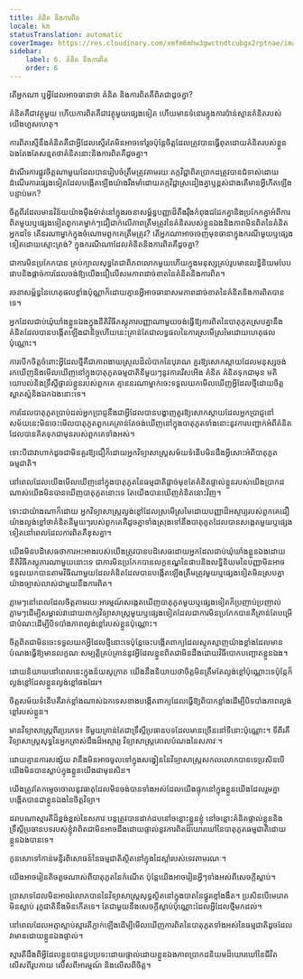 ```yaml
---
title: គំនិត និងការពិត
locale: km
statusTranslation: automatic
coverImage: https://res.cloudinary.com/xmfm6mhw3gwctndtcubgx2rptnae/image/upload/v1741354419/small_cover_la_gran_rebelion_28716e29d2.webp
sidebar:
    label: 6. គំនិត និងការពិត
    order: 6
---
```

តើអ្នកណា ឬអ្វីដែលអាចធានាថា គំនិត និងការពិតគឺពិតជាដូចគ្នា?

គំនិត​គឺ​ជា​វត្ថុ​មួយ ហើយ​ការពិត​គឺ​ជា​វត្ថុ​មួយ​ផ្សេង​ទៀត ហើយ​មាន​ទំនោរ​ក្នុង​ការ​ប៉ាន់​ស្មាន​គំនិត​របស់​យើង​ហួស​ហេតុ។

ការពិត​ស្មើ​នឹង​គំនិត​គឺ​ជា​អ្វី​ដែល​ស្ទើរតែ​មិន​អាច​ទៅ​រួច​ ប៉ុន្តែ​ចិត្ត​ដែល​ត្រូវ​បាន​ធ្វើ​ពុត​ដោយ​គំនិត​របស់​ខ្លួន​ឯង​តែងតែ​សន្មត​ថា​គំនិត​នោះ​និង​ការពិត​គឺ​ដូចគ្នា។

ដំណើរការ​ផ្លូវចិត្ត​ណាមួយ​ដែល​បាន​រៀបចំ​ត្រឹមត្រូវ​តាមរយៈ​តក្កវិជ្ជា​ពិតប្រាកដ​ ត្រូវ​បាន​ជំទាស់​ដោយ​ដំណើរការ​ផ្សេង​ទៀត​ដែល​បង្កើត​ឡើង​យ៉ាង​រឹងមាំ​ដោយ​តក្កវិជ្ជា​ស្រដៀង​គ្នា​ឬ​ខ្ពស់​ជាង​ តើ​មាន​អ្វី​កើត​ឡើង​បន្ទាប់​មក?

ចិត្តពីរ​ដែល​មាន​វិន័យ​យ៉ាង​ម៉ឺងម៉ាត់​នៅ​ក្នុង​រចនាសម្ព័ន្ធ​បញ្ញា​ដ៏​តឹងរ៉ឹង​កំពុង​ជជែក​គ្នា​ និង​ប្រកែក​គ្នា​អំពី​ការពិត​មួយ​ឬ​ផ្សេង​ទៀត​ ពួកគេ​ម្នាក់ៗ​ជឿជាក់​លើ​ភាព​ត្រឹមត្រូវ​នៃ​គំនិត​របស់​ខ្លួន​ឯង​និង​ភាព​មិន​ពិត​នៃ​គំនិត​អ្នក​ដទៃ តើ​នរណា​ម្នាក់​ក្នុង​ចំណោម​ពួកគេ​ត្រឹមត្រូវ​? តើ​អ្នក​ណា​អាច​ចេញ​មុខ​ធានា​ក្នុង​ករណី​មួយ​ឬ​ផ្សេង​ទៀត​ដោយ​ស្មោះត្រង់​? ក្នុង​ករណី​ណា​ដែល​គំនិត​និង​ការពិត​គឺ​ដូចគ្នា​?

ជា​ការ​មិន​ប្រកែក​បាន​ គ្រប់​ក្បាល​សុទ្ធតែ​ជា​ពិភពលោក​មួយ​ ហើយ​ក្នុង​មនុស្ស​គ្រប់​រូប​មាន​លទ្ធិ​និយម​បែប​ផាប​និង​ផ្តាច់ការ​ដែល​ចង់​ឱ្យ​យើង​ជឿ​លើ​សមភាព​ដាច់ខាត​នៃ​គំនិត​និង​ការពិត។

រចនាសម្ព័ន្ធ​នៃ​ហេតុផល​ខ្លាំង​ប៉ុណ្ណា​ក៏​ដោយ​ គ្មាន​អ្វី​អាច​ធានា​សមភាព​ដាច់ខាត​នៃ​គំនិត​និង​ការពិត​បាន​ទេ។

អ្នក​ដែល​ជាប់​ឃុំឃាំង​ខ្លួនឯង​ក្នុង​នីតិវិធី​ភស្តុភារ​បញ្ញា​ណាមួយ​ចង់​ធ្វើ​ឱ្យ​ការពិត​នៃ​បាតុភូត​ស្រប​គ្នា​នឹង​គំនិត​ដែល​បាន​បង្កើត​ឡើង​ជានិច្ច​ ហើយ​នេះ​គ្រាន់តែ​ជា​លទ្ធផល​នៃ​ការ​ស្រមើស្រមៃ​ដោយ​ហេតុផល​ប៉ុណ្ណោះ។

ការ​បើក​ចិត្ត​ចំពោះ​អ្វី​ដែល​ថ្មី​គឺ​ជា​ភាព​ងាយ​ស្រួល​ដ៏​លំបាក​នៃ​បុរាណ គួរ​ឱ្យ​សោក​ស្តាយ​ដែល​មនុស្ស​ចង់​រក​ឃើញ​ និង​មើល​ឃើញ​នៅ​ក្នុង​បាតុភូត​ធម្មជាតិ​នីមួយៗ​នូវ​ការ​រើសអើង​ គំនិត​ គំនិត​ទុក​ជា​មុន​ មតិ​យោបល់​ និង​ទ្រឹស្តី​ផ្ទាល់​ខ្លួន​របស់​ពួកគេ​ គ្មាន​នរណា​ម្នាក់​ចេះ​ទទួល​យក​ មើល​ឃើញ​អ្វី​ដែល​ថ្មី​ដោយ​ចិត្ត​ស្អាត​ស្អំ​និង​ឯកឯង​នោះ​ទេ។

ការ​ដែល​បាតុភូត​ប្រាប់​ដល់​អ្នក​ប្រាជ្ញ​នឹង​ជា​អ្វី​ដែល​បាន​បង្ហាញ​ គួរ​ឱ្យ​សោក​ស្តាយ​ដែល​អ្នក​ប្រាជ្ញ​នៅ​សម័យ​នេះ​មិន​ចេះ​មើល​បាតុភូត​ ពួកគេ​គ្រាន់តែ​ចង់​ឃើញ​នៅ​ក្នុង​បាតុភូត​ទាំងនោះ​នូវ​ការ​បញ្ជាក់​អំពី​គំនិត​ដែល​បាន​គិត​ទុក​ជា​មុន​របស់​ពួកគេ​ទាំងអស់។

ទោះ​បីជា​វា​ហាក់​ដូច​ជា​មិន​គួរ​ឱ្យ​ជឿ​ក៏​ដោយ​ អ្នក​វិទ្យាសាស្ត្រ​សម័យ​ទំនើប​មិន​ដឹង​អ្វី​សោះ​អំពី​បាតុភូត​ធម្មជាតិ។

នៅ​ពេល​ដែល​យើង​មើល​ឃើញ​នៅ​ក្នុង​បាតុភូត​នៃ​ធម្មជាតិ​ផ្តាច់​មុខ​តែ​គំនិត​ផ្ទាល់​ខ្លួន​របស់​យើង​ ប្រាកដ​ណាស់​យើង​មិន​បាន​ឃើញ​បាតុភូត​នោះ​ទេ​ តែ​យើង​បាន​ឃើញ​គំនិត​នោះ​វិញ។

ទោះ​ជា​យ៉ាង​ណា​ក៏​ដោយ​ អ្នក​វិទ្យាសាស្ត្រ​ល្ងង់​ខ្លៅ​ដែល​ស្រមើស្រមៃ​ដោយ​បញ្ញា​ដ៏​អស្ចារ្យ​របស់​ពួកគេ​ ជឿ​យ៉ាង​ល្ងង់​ខ្លៅ​ថា​គំនិត​នីមួយៗ​របស់​ពួកគេ​គឺ​ដូចគ្នា​ទាំងស្រុង​ទៅ​នឹង​បាតុភូត​ដែល​បាន​សង្កេត​មួយ​ឬ​ផ្សេង​ទៀត​ នៅ​ពេល​ដែល​ការពិត​គឺ​ខុស​គ្នា។

យើង​មិន​បដិសេធ​ថា​ការ​អះអាង​របស់​យើង​ត្រូវ​បាន​បដិសេធ​ដោយ​អ្នក​ដែល​ជាប់​ឃុំឃាំង​ខ្លួនឯង​ដោយ​នីតិវិធី​ភស្តុភារ​ណាមួយ​នោះ​ទេ ជា​ការ​មិន​ប្រកែក​បាន​ លក្ខខណ្ឌ​នៃ​ផាប​និង​លទ្ធិ​និយម​នៃ​បញ្ញា​មិន​អាច​ទទួល​យក​បាន​តាម​វិធី​ណា​មួយ​ដែល​គំនិត​ដែល​បាន​បង្កើត​ឡើង​ត្រឹមត្រូវ​មួយ​ឬ​ផ្សេង​ទៀត​មិន​ស្រប​គ្នា​យ៉ាង​ច្បាស់លាស់​ជាមួយ​នឹង​ការពិត។

ភ្លាមៗ​នៅ​ពេល​ដែល​ចិត្ត​តាមរយៈ​អារម្មណ៍​សង្កេត​ឃើញ​បាតុភូត​មួយ​ឬ​ផ្សេង​ទៀត​ ក៏​ប្រញាប់​ប្រញាល់​ភ្លាមៗ​ដើម្បី​សម្គាល់​វា​ដោយ​ពាក្យ​វិទ្យាសាស្ត្រ​មួយ​ឬ​ផ្សេង​ទៀត​ដែល​ជា​ការ​មិន​ប្រកែក​បាន​គឺ​គ្រាន់តែ​បម្រើ​ជា​បំណះ​ដើម្បី​បិទបាំង​ភាព​ល្ងង់ខ្លៅ​របស់​ខ្លួន​ប៉ុណ្ណោះ។

ចិត្ត​ពិត​ជា​មិន​ចេះ​ទទួល​យក​អ្វី​ដែល​ថ្មី​នោះ​ទេ​ ប៉ុន្តែ​ចេះ​បង្កើត​ពាក្យ​ដែល​ស្មុគស្មាញ​យ៉ាង​ខ្លាំង​ដែល​មាន​បំណង​ធ្វើ​ឱ្យ​មាន​លក្ខណៈ​សម្បត្តិ​គ្រប់គ្រាន់​នូវ​អ្វី​ដែល​ខ្លួន​ពិត​ជា​មិន​ដឹង​ដោយ​វិធី​បោក​បញ្ឆោត​ខ្លួនឯង។

ដោយ​និយាយ​នៅ​ពេល​នេះ​ក្នុង​ន័យ​សូក្រាត​ យើង​នឹង​និយាយ​ថា​ចិត្ត​មិន​ត្រឹមតែ​ល្ងង់ខ្លៅ​ប៉ុណ្ណោះ​ទេ​ ប៉ុន្តែ​ក៏​ល្ងង់ខ្លៅ​ដែល​ខ្លួន​ល្ងង់ខ្លៅ​ផង​ដែរ។

ចិត្ត​សម័យ​ទំនើប​គឺ​រាក់​ខ្លាំង​ណាស់​ ឯកទេស​ខាង​បង្កើត​ពាក្យ​ដែល​ធ្វើ​ឱ្យ​ពិបាក​ខ្លាំង​ដើម្បី​បិទបាំង​ភាព​ល្ងង់ខ្លៅ​របស់​ខ្លួន។

មាន​វិទ្យាសាស្ត្រ​ពីរ​ប្រភេទ​៖ ទីមួយ​គ្រាន់តែ​ជា​ទ្រឹស្តី​ប្រធានបទ​ដែល​មាន​ច្រើន​នៅ​ទីនោះ​ប៉ុណ្ណោះ។ ទីពីរ​គឺ​វិទ្យាសាស្ត្រ​សុទ្ធ​នៃ​អ្នក​ត្រាស់​ដឹង​ដ៏​អស្ចារ្យ​ វិទ្យាសាស្ត្រ​គោលបំណង​នៃ​សភាវៈ។

ដោយ​គ្មាន​ការ​សង្ស័យ​ វា​នឹង​មិន​អាច​ចូល​ទៅ​ក្នុង​សង្វៀន​នៃ​វិទ្យាសាស្ត្រ​សកល​លោក​បាន​ទេ​ ប្រសិន​បើ​យើង​មិន​បាន​ស្លាប់​ក្នុង​ខ្លួន​យើង​ជា​មុន​សិន។

យើង​ត្រូវ​តែ​កម្ទេច​ចោល​នូវ​ធាតុ​ដែល​មិន​ចង់​បាន​ទាំងអស់​ដែល​យើង​ផ្ទុក​នៅ​ក្នុង​ខ្លួន​យើង​ ដែល​រួម​គ្នា​បង្កើត​បាន​ជា​ខ្លួនឯង​នៃ​ចិត្ត​វិទ្យា។

ដរាប​ណា​ស្មារតី​ដ៏​ខ្ពង់ខ្ពស់​នៃ​សភាវៈ​បន្ត​ត្រូវ​បាន​ដាក់​ដប​នៅ​ចន្លោះ​ខ្លួន​ខ្ញុំ​ នៅ​ចន្លោះ​គំនិត​ផ្ទាល់​ខ្លួន​ និង​ទ្រឹស្តី​ប្រធានបទ​របស់​ខ្ញុំ​ វា​ពិត​ជា​មិន​អាច​ដឹង​ដោយ​ផ្ទាល់​នូវ​ការពិត​ដ៏​ឃោរឃៅ​នៃ​បាតុភូត​ធម្មជាតិ​ដោយ​ខ្លួនឯង​បាន​ទេ។

កូនសោ​ទៅ​កាន់​មន្ទីរ​ពិសោធន៍​នៃ​ធម្មជាតិ​ស្ថិត​នៅ​ក្នុង​ដៃ​ស្តាំ​របស់​ទេវតា​មរណៈ។

យើង​អាច​រៀន​តិច​តួច​ណាស់​ពី​បាតុភូត​នៃ​កំណើត​ ប៉ុន្តែ​យើង​អាច​រៀន​អ្វីៗ​ទាំងអស់​ពី​សេចក្តី​ស្លាប់។

ប្រាសាទ​ដែល​មិន​អាច​រំលោភ​បាន​នៃ​វិទ្យាសាស្ត្រ​សុទ្ធ​ស្ថិត​នៅ​ក្នុង​បាត​នៃ​ផ្នូរ​ខ្មៅ​ងងឹត។ ប្រសិន​បើ​មេរោគ​មិន​ស្លាប់​ រុក្ខជាតិ​នឹង​មិន​កើត​ទេ។ តែ​ជាមួយ​នឹង​សេចក្តី​ស្លាប់​ប៉ុណ្ណោះ​ដែល​អ្វី​ដែល​ថ្មី​មក​ដល់។

នៅ​ពេល​ដែល​អត្មា​ស្លាប់​ ស្មារតី​ភ្ញាក់​ឡើង​ដើម្បី​មើល​ឃើញ​ការពិត​នៃ​បាតុភូត​ទាំង​អស់​នៃ​ធម្មជាតិ​ដូច​ដែល​វា​មាន​ដោយ​ខ្លួនឯង​ផ្ទាល់។

ស្មារតី​ដឹង​ពី​អ្វី​ដែល​ខ្លួន​បាន​ជួប​ប្រទះ​ដោយ​ផ្ទាល់​ដោយ​ខ្លួនឯង​ ភាព​ប្រាកដនិយម​ដ៏​ឃោរឃៅ​នៃ​ជីវិត​លើស​ពី​រូបកាយ​ លើស​ពី​អារម្មណ៍​ និង​លើស​ពី​ចិត្ត។

